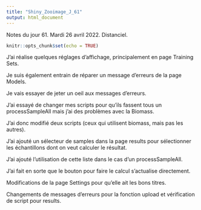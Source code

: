 ```yaml
---
title: "Shiny_Zooimage_J_61"
output: html_document
---
```


Notes du jour 61. Mardi 26 avril 2022. Distanciel.

```r
knitr::opts_chunk$set(echo = TRUE)
```

J'ai réalise quelques réglages d'affichage, principalement en page Training Sets. \

Je suis également entrain de réparer un message d'erreurs de la page Models. \

Je vais essayer de jeter un oeil aux messages d'erreurs. \

J'ai essayé de changer mes scripts pour qu'ils fassent tous un processSampleAll mais j'ai des problèmes avec la Biomass. \

J'ai donc modifié deux scripts (ceux qui utilisent biomass, mais pas les autres). \

J'ai ajouté un sélecteur de samples dans la page results pour sélectionner les échantillons dont on veut calculer le résultat. \

J'ai ajouté l'utilisation de cette liste dans le cas d'un processSampleAll. \

J'ai fait en sorte que le bouton pour faire le calcul s'actualise directement. \

Modifications de la page Settings pour qu'elle ait les bons titres. \

Changements de messages d'erreurs pour la fonction upload et vérification de script pour results. \
